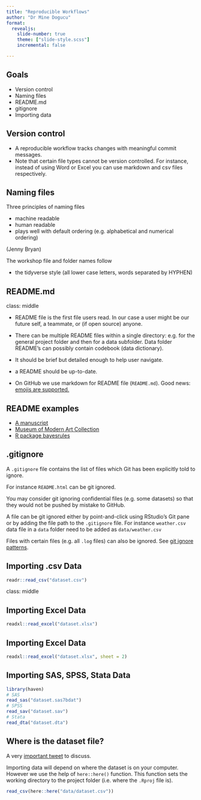 ```yaml
---
title: "Reproducible Workflows"
author: "Dr Mine Dogucu"
format: 
  revealjs:
    slide-number: true
    theme: ["slide-style.scss"]
    incremental: false

---
```


## Goals

- Version control
- Naming files
- README.md
- gitignore
- Importing data


## Version control

- A reproducible workflow tracks changes with meaningful commit messages. 
- Note that certain file types cannot be version controlled. For instance, instead of using Word or Excel you can use markdown and csv files respectively. 

## Naming files

Three principles of naming files 

- machine readable
- human readable
- plays well with default ordering (e.g. alphabetical and numerical ordering)

(Jenny Bryan)

The workshop file and folder names follow

- the tidyverse style (all lower case letters, words separated by HYPHEN)

## README.md

class: middle

- README file is the first file users read. In our case a user might be our future self, a teammate, or (if open source) anyone.

- There can be multiple README files within a single directory: e.g. for the general project folder and then for a data subfolder. Data folder README's can possibly contain codebook (data dictionary).


- It should be brief but detailed enough to help user navigate. 

- a README should be up-to-date.

- On GitHub we use markdown for README file (`README.md`). Good news: [emojis are supported.](https://gist.github.com/rxaviers/7360908)

## README examples

- [A manuscript](https://github.com/mdogucu/web-scrape)
- [Museum of Modern Art Collection](https://github.com/MuseumofModernArt/collection)
- [R package bayesrules](https://github.com/bayes-rules/bayesrules)

## .gitignore

A `.gitignore` file contains the list of files which Git has been explicitly told to ignore. 


For instance `README.html` can be git ignored.


You may consider git ignoring confidential files (e.g. some datasets) so that they would not be pushed by mistake to GitHub. 


A file can be git ignored either by point-and-click using RStudio's Git pane or by adding the file path to the `.gitignore` file. For instance `weather.csv` data file in a `data` folder need to be added as `data/weather.csv`


Files with certain files (e.g. all `.log` files) can also be ignored. See [git ignore patterns](https://www.atlassian.com/git/tutorials/saving-changes/gitignore).




## Importing .csv Data 


```r
readr::read_csv("dataset.csv")
```



class: middle

## Importing Excel Data

```r
readxl::read_excel("dataset.xlsx")
```

 


## Importing Excel Data

```r
readxl::read_excel("dataset.xlsx", sheet = 2)
```



## Importing SAS, SPSS, Stata Data

```r
library(haven)
# SAS
read_sas("dataset.sas7bdat")
# SPSS
read_sav("dataset.sav")
# Stata
read_dta("dataset.dta")
```



## Where is the dataset file?

A very [important tweet](https://twitter.com/hadleywickham/status/940021008764846080?s=20) to discuss.

Importing data will depend on where the dataset is on your computer. However we use the help of `here::here()` function. 
This function sets the working directory to the project folder (i.e. where the `.Rproj` file is).

```r
read_csv(here::here("data/dataset.csv"))
```
